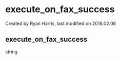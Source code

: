 
# execute_on_fax_success 

 Created by  Ryan Harris, last modified on 2018.02.08

## execute_on_fax_success

string


